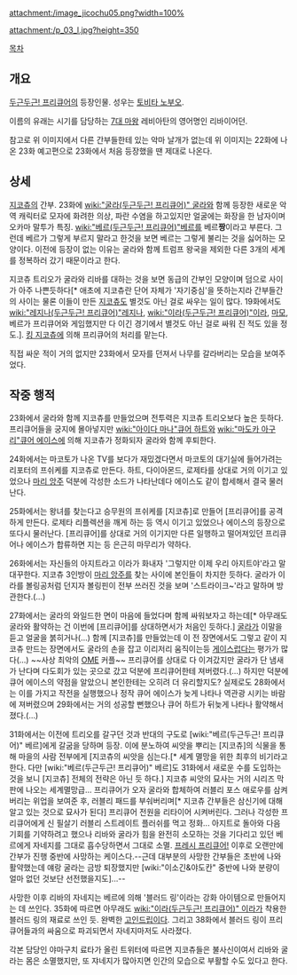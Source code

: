 attachment:/image_jicochu05.png?width=100%

attachment:/p_03_l.jpg?height=350

[[목차]]

== 개요 ==
[[두근두근! 프리큐어]]의 등장인물. 성우는 [[토비타 노부오]].

이름의 유래는 시기를 담당하는 [[7대 마왕]] 레비아탄의 영어명인 리바이어던.

참고로 위 이미지에서 다른 간부들한테 있는 악마 날개가 없는데 위 이미지는 22화에 나온 23화 예고편으로 23화에서 처음 등장했을 땐 제대로 나온다.

== 상세 ==
[[지코츄]]의 간부. 23화에 [[wiki:"굴라(두근두근! 프리큐어)" 굴라]]와 함께 등장한 새로운 악역 캐릭터로 모자에 화려한 의상, 파란 수염을 하고있지만 얼굴에는 화장을 한 남자이며 오카마 말투가 특징. [[wiki:"베르(두근두근! 프리큐어)"베르]]를 베르'''짱'''이라고 부른다. 그런데 베르가 그렇게 부르지 말라고 한것을 보면 베르는 그렇게 불리는 것을 싫어하는 모양이다. 이전에 등장이 없는 이유는 굴라와 함께 트럼프 왕국을 제외한 다른 3개의 세계를 정복하러 갔기 때문이라고 한다.

지코츄 트리오가 굴라와 리바를 대하는 것을 보면 동급의 간부인 모양이며 덤으로 사이가 아주 나쁜듯하다[* 애초에 지코츄란 단어 자체가 '자기중심'을 뜻하는지라 간부들간의 사이는 물론 이들이 만든 [[지코츄]]도 별것도 아닌 걸로 싸우는 일이 많다. 19화에서도 [[wiki:"레지나(두근두근! 프리큐어)"레지나]], [[wiki:"이라(두근두근! 프리큐어)"이라]], [[마모]], 베르가 프리큐어와 게임했지만 다 이긴 경기에서 별것도 아닌 걸로 싸워 진 적도 있을 정도.]. [[킹 지코츄]]에 의해 프리큐어의 처리를 맡는다.

직접 싸운 적이 거의 없지만 23화에서 모자를 던져서 나무를 갈라버리는 모습을 보여주었다.

== 작중 행적 ==
23화에서 굴라와 함께 지코츄를 만들었으며 전투력은 지코츄 트리오보다 높은 듯하다. 프리큐어들을 궁지에 몰아넣지만 [[wiki:"아이다 마나"큐어 하트]]와 [[wiki:"마도카 아구리"큐어 에이스]]에 의해 지코츄가 정화되자 굴라와 함께 후퇴한다. 

24화에서는 마코토가 나온 TV를 보다가 재밌겠다면서 마코토의 대기실에 들어가려는 리포터의 프쉬케를 지코츄로 만든다. 하트, 다이아몬드, 로제타를 상대로 거의 이기고 있었으나 [[마리 앙주]] 덕분에 각성한 소드가 나타난데다 에이스도 같이 합세해서 결국 물러난다.

25화에서는 왕녀를 찾는다고 승무원의 프쉬케를 [지코츄]로 만들어 [프리큐어]를 공격하게 만든다. 로제타 리플렉션을 깨게 하는 등 역시 이기고 있었으나 에이스의 등장으로 또다시 물러난다. [프리큐어]를 상대로 거의 이기지만 다른 일행하고 떨어져있던 프리큐어나 에이스가 합류하면 지는 등 은근히 마무리가 약하다.

26화에서는 자신들의 아지트라고 이라가 화내자 '그렇지만 이제 우리 아지트야'라고 말대꾸한다. 지코츄 3인방이 [[마리 앙주]]를 찾는 사이에 본인들이 차지한 듯하다. 굴라가 이라를 볼링공처럼 던지자 볼링핀이 전부 쓰러진 것을 보며 '스트라이크~'라고 말하며 방관한다.(…)

27화에서는 굴라의 와일드한 면이 마음에 들었다며 함께 싸워보자고 하는데[* 아무래도 굴라와 활약하는 건 이번에 [프리큐어]를 상대하면서가 처음인 듯하다.] [[굴라]]가 이말을 듣고 얼굴을 붉히거나(...) 함께 [지코츄]를 만들었는데 이 전 장면에서도 그렇고 같이 지코츄 만드는 장면에서도 굴라의 손을 잡고 이리저리 움직이는등 [[게이]]스럽다는 평가가 많다(...) ~~사상 최악의 [[OME]] 커플~~ 프리큐어를 상대로 다 이겨갔지만 굴라가 단 냄새가 난다며 다도회가 있는 곳으로 갔고 덕분에 프리큐어한테 져버렸다.(…) 하지만 덕분에 큐어 에이스의 약점을 알았으니 본인한테는 오히려 더 유리할지도? 실제로도 28화에서는 이를 가지고 작전을 실행했으나 정작 큐어 에이스가 늦게 나타나 역관광 시키는 바람에 져버렸으며 29화에서는 거의 성공할 뻔했으나 큐어 하트가 뒤늦게 나타나 활약해서 졌다.(…)

31화에서는 이전에 트리오를 갈구던 것과 반대의 구도로 [wiki:"베르(두근두근! 프리큐어)" 베르]에게 갈굼을 당하며 등장. 이에 분노하여 씨앗을 뿌리는 [지코츄]의 식물을 통해 마을의 사람 전부에게 [지코츄의 씨앗을 심는다.[* 세계 멸망을 위한 최후의 비기라고 한다.{{{#gray ~~여기서 최후의 비기를 공개하면 막판엔 뭘로 세계를 멸망시킬거냐~~}}} 다만 [wiki:"베르(두근두근! 프리큐어)" 베르]도 31화에서 새로운 수를 도입하는 것을 보니 [지코츄] 전체의 전략은 아닌 듯 하다.] 지코츄 씨앗의 묘사는 거의 시리즈 막판에 나오는 세계멸망급... 프리큐어가 오자 굴라와 합체하여 러블리 포스 애로우를 삼켜버리는 위업을 보여준 후, 러블리 패드를 부숴버리며[* 지코츄 간부들은 삼신기에 대해 알고 있는 것으로 묘사가 된다] 프리큐어 전원을 리타이어 시켜버린다. 그러나 각성한 프리큐어에게 신 필살기 러블리 스트레이트 플러쉬를 먹고 정화... 아지트로 돌아와 다음 기회를 기약하려고 했으나 리바와 굴라가 힘을 완전히 소모하는 것을 기다리고 있던 베르에게 자네지를 그대로 흡수당하면서 그대로 소멸.
[[프레시 프리큐어!]] 이후로 오랜만에 간부가 진행 중반에 사망하는 케이스다.--근데 대부분의 사망한 간부들은 초반에 나와 활약했는데 얘랑 굴라는 금방 퇴장했지만 [wiki:"이소긴&야도칸" 중반에 나와 분량이 얼마 없던 것보단 선전했을지도]...--

사망한 이후 리바의 자네지는 베르에 의해 '블러드 링'이라는 강화 아이템으로 만들어지는 데 쓰인다. 35화에 따르면 아무래도 [[wiki:"이라(두근두근! 프리큐어)" 이라]]가 착용한 블러드 링의 재료로 쓰인 듯. 완벽한 [[고인드립]]이다. 그리고 38화에서 블러드 링이 프리큐어들과의 싸움으로 파괴되면서 자네지마저도 사라졌다.

각본 담당인 야마구치 료타가 올린 트위터에 따르면 지코츄들은 불사신이여서 리바와 굴라는 몸은 소멸했지만, 또 쟈네지가 많아지면 인간의 모습으로 부활할 수도 있다고 한다.
